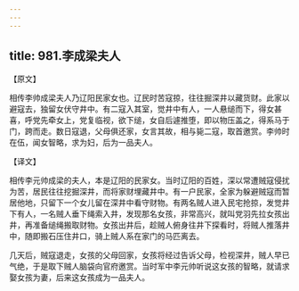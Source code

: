 ```yaml
---
---
---
```

title: 981.李成梁夫人
---



【原文】

相传李帅成梁夫人乃辽阳民家女也。辽民时苦寇掠，往往掘深井以藏货财。此家以避寇去，独留女伏守井中。有二寇入其室，觉井中有人，一人悬缒而下，得女甚喜，呼党先牵女上，党复临视，欲下缒，女自后遽推堕，即以物压盖之，得系马于门，跨而走。数日寇退，父母俱还家，女言其故，相与毙二寇，取首邀赏。李帅时在伍，闻女智略，求为妇，后为一品夫人。

【译文】

相传李元帅成梁的夫人，本是辽阳的民家女。当时辽阳的百姓，深以常遭贼寇侵扰为苦，居民往往挖掘深井，而将家财埋藏井中。有一户民家，全家为躲避贼寇而暂居他地，只留下一个女儿留在深井中看守财物。有两名贼人进入民宅抢掠，发觉井下有人，一名贼人垂下绳索入井，发现那名女孩，非常高兴，就叫党羽先拉女孩出井，再准备缒绳搬取财物。女孩出井后，趁贼人俯身往井下探看时，将贼人推落井中，随即搬石压住井口，骑上贼人系在家门的马匹离去。

几天后，贼寇退走，女孩的父母回家，女孩将经过告诉父母，检视深井，贼人早已气绝，于是取下贼人脑袋向官府邀赏。当时军中李元帅听说这女孩的智略，就请求娶女孩为妻，后来这女孩成为一品夫人。